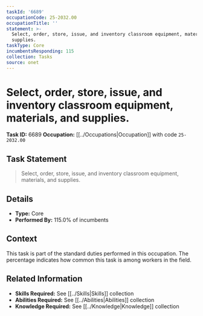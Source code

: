 ```yaml
---
taskId: '6689'
occupationCode: 25-2032.00
occupationTitle: ''
statement: >-
  Select, order, store, issue, and inventory classroom equipment, materials, and
  supplies.
taskType: Core
incumbentsResponding: 115
collection: Tasks
source: onet
---
```

# Select, order, store, issue, and inventory classroom equipment, materials, and supplies.

**Task ID:** 6689
**Occupation:** [[../Occupations|Occupation]] with code `25-2032.00`

## Task Statement

> Select, order, store, issue, and inventory classroom equipment, materials, and supplies.

## Details

- **Type:** Core
- **Performed By:** 115.0% of incumbents

## Context

This task is part of the standard duties performed in this occupation. The percentage indicates how common this task is among workers in the field.

## Related Information

- **Skills Required:** See [[../Skills|Skills]] collection
- **Abilities Required:** See [[../Abilities|Abilities]] collection
- **Knowledge Required:** See [[../Knowledge|Knowledge]] collection
